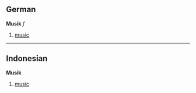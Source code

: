 == German ==
'''Musik''' ''f''

# [[music]]

----
== Indonesian ==
'''Musik'''

# [[music]]

<!-- search keyword: bahasa indonesia -->
